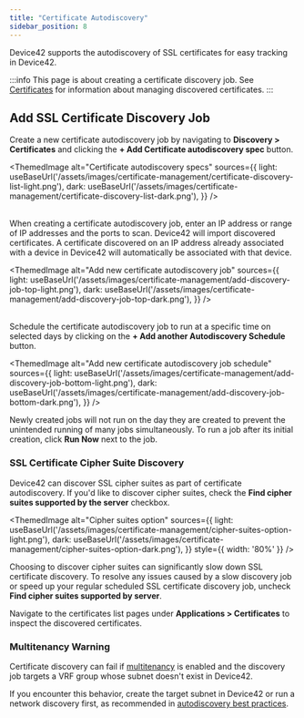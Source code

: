 ```yaml
---
title: "Certificate Autodiscovery"
sidebar_position: 8
---
```



Device42 supports the autodiscovery of SSL certificates for easy tracking in Device42.

:::info
This page is about creating a certificate discovery job. See [Certificates](/infrastructure-management/certificate-management.mdx) for information about managing discovered certificates.
:::

## Add SSL Certificate Discovery Job

Create a new certificate autodiscovery job by navigating to **Discovery > Certificates** and clicking the **+ Add Certificate autodiscovery spec** button.

<ThemedImage
  alt="Certificate autodiscovery specs"
  sources={{
    light: useBaseUrl('/assets/images/certificate-management/certificate-discovery-list-light.png'),
    dark: useBaseUrl('/assets/images/certificate-management/certificate-discovery-list-dark.png'),
  }}
/>
<br/><br/>

When creating a certificate autodiscovery job, enter an IP address or range of IP addresses and the ports to scan. Device42 will import discovered certificates. A certificate discovered on an IP address already associated with a device in Device42 will automatically be associated with that device.

<ThemedImage
  alt="Add new certificate autodiscovery job"
  sources={{
    light: useBaseUrl('/assets/images/certificate-management/add-discovery-job-top-light.png'),
    dark: useBaseUrl('/assets/images/certificate-management/add-discovery-job-top-dark.png'),
  }}
/>
<br/><br/>

Schedule the certificate autodiscovery job to run at a specific time on selected days by clicking on the **+ Add another Autodiscovery Schedule** button.

<ThemedImage
  alt="Add new certificate autodiscovery job schedule"
  sources={{
    light: useBaseUrl('/assets/images/certificate-management/add-discovery-job-bottom-light.png'),
    dark: useBaseUrl('/assets/images/certificate-management/add-discovery-job-bottom-dark.png'),
  }}
/>

Newly created jobs will not run on the day they are created to prevent the unintended running of many jobs simultaneously. To run a job after its initial creation, click **Run Now** next to the job.

### SSL Certificate Cipher Suite Discovery

Device42 can discover SSL cipher suites as part of certificate autodiscovery. If you'd like to discover cipher suites, check the **Find cipher suites supported by the server** checkbox.

<ThemedImage
  alt="Cipher suites option"
  sources={{
    light: useBaseUrl('/assets/images/certificate-management/cipher-suites-option-light.png'),
    dark: useBaseUrl('/assets/images/certificate-management/cipher-suites-option-dark.png'),
  }}
  style={{ width: '80%' }}
/>

Choosing to discover cipher suites can significantly slow down SSL certificate discovery. To resolve any issues caused by a slow discovery job or speed up your regular scheduled SSL certificate discovery job, uncheck **Find cipher suites supported by server**.

Navigate to the certificates list pages under **Applications > Certificates** to inspect the discovered certificates. 

### Multitenancy Warning

Certificate discovery can fail if [multitenancy](/administration/role-based-access-control/role-based-permissions-and-access.mdx) is enabled and the discovery job targets a VRF group whose subnet doesn't exist in Device42.

If you encounter this behavior, create the target subnet in Device42 or run a network discovery first, as recommended in [autodiscovery best practices](autodisc-best-practices.mdx).

